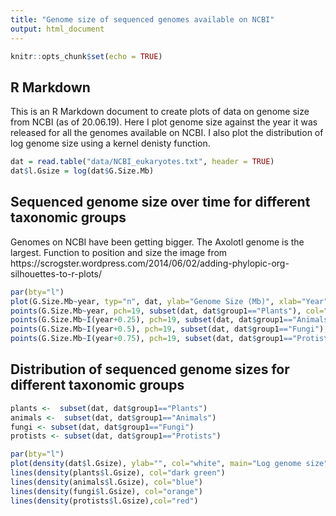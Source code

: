 ```yaml
---
title: "Genome size of sequenced genomes available on NCBI"
output: html_document
---
```


```r
knitr::opts_chunk$set(echo = TRUE)
```

## R Markdown

This is an R Markdown document to create plots of data on genome size from NCBI (as of 20.06.19). Here I plot genome size against the year it was released for all the genomes available on NCBI. I also plot the distribution of log genome size using a kernel denisty function.


```r
dat = read.table("data/NCBI_eukaryotes.txt", header = TRUE)
dat$l.Gsize = log(dat$G.Size.Mb)

```

## Sequenced genome size over time for different taxonomic groups

Genomes on NCBI have been getting bigger. The Axolotl genome is the largest. 
Function to position and size the image from  https://scrogster.wordpress.com/2014/06/02/adding-phylopic-org-silhouettes-to-r-plots/ 

```r
par(bty="l")
plot(G.Size.Mb~year, typ="n", dat, ylab="Genome Size (Mb)", xlab="Year", ylim=c(0,37000))
points(G.Size.Mb~year, pch=19, subset(dat, dat$group1=="Plants"), col="dark green")
points(G.Size.Mb~I(year+0.25), pch=19, subset(dat, dat$group1=="Animals"), col="blue")
points(G.Size.Mb~I(year+0.5), pch=19, subset(dat, dat$group1=="Fungi"), col="orange")
points(G.Size.Mb~I(year+0.75), pch=19, subset(dat, dat$group1=="Protists"), col="red")


```

## Distribution of sequenced genome sizes for different taxonomic groups

```r
plants <-  subset(dat, dat$group1=="Plants")
animals <-  subset(dat, dat$group1=="Animals")
fungi <- subset(dat, dat$group1=="Fungi")
protists <- subset(dat, dat$group1=="Protists")

par(bty="l")
plot(density(dat$l.Gsize), ylab="", col="white", main="Log genome size", ylim=c(0,1))
lines(density(plants$l.Gsize), col="dark green")
lines(density(animals$l.Gsize), col="blue")
lines(density(fungi$l.Gsize), col="orange")
lines(density(protists$l.Gsize),col="red")


```

